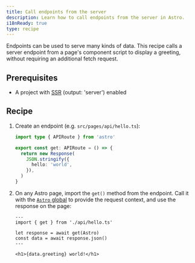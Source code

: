 ```yaml
---
title: Call endpoints from the server
description: Learn how to call endpoints from the server in Astro.
i18nReady: true
type: recipe
---
```


Endpoints can be used to serve many kinds of data. This recipe calls a server endpoint from a page's component script to display a greeting, without requiring an additional fetch request.

## Prerequisites

- A project with [SSR](/en/guides/server-side-rendering/) (output: 'server') enabled

## Recipe

1. Create an endpoint (e.g. `src/pages/api/hello.ts`):

    ```ts title="src/pages/api/hello.ts"
    import type { APIRoute } from 'astro'

    export const get: APIRoute = () => {
      return new Response(
        JSON.stringify({
          hello: 'world',
        }),
      )
    }
    ```

2. On any Astro page, import the `get()` method from the endpoint. Call it with the [`Astro` global](https://docs.astro.build/en/reference/api-reference/#astro-global) to provide the request context, and use the response on the page:

    ```astro title="src/pages/index.astro"
    ---
    import { get } from './api/hello.ts'

    let response = await get(Astro)
    const data = await response.json()
    ---

    <h1>{data.greeting} world!</h1>
    ```
